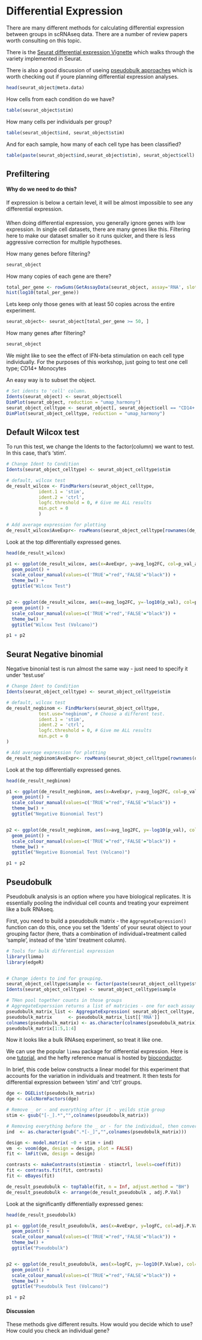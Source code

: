 # Differential Expression {#de2}


There are many different methods for calculating differential expression between groups in scRNAseq data. There are a number of review papers worth consulting on this topic.

There is the [Seurat differential expression Vignette](https://satijalab.org/seurat/archive/v3.1/de_vignette.html) which walks through the variety implemented in Seurat. 

There is also a good discussion of useing [pseudobulk approaches](http://bioconductor.org/books/3.15/OSCA.multisample/multi-sample-comparisons.html#creating-pseudo-bulk-samples) which is worth checking out if youre planning differential expression analyses.



```r
head(seurat_object@meta.data)
```

How cells from each condition do we have?
```r
table(seurat_object$stim)
```

How many cells per individuals per group?
```r
table(seurat_object$ind, seurat_object$stim)
```
And for each sample, how many of each cell type has been classified?

```r
table(paste(seurat_object$ind,seurat_object$stim), seurat_object$cell)
```



## Prefiltering

#### Why do we need to do this? {- .rational}

If expression is below a certain level, it will be almost impossible to see any differential expression.

#### {-}


When doing differential expression, you generally ignore genes with low expression.
In single cell datasets, there are many genes like this. Filtering here to make our dataset smaller so it runs quicker, and there is less aggressive correction for multiple hypotheses.

How many genes before filtering?
```r
seurat_object
```


How many copies of each gene are there?
```R
total_per_gene <- rowSums(GetAssayData(seurat_object, assay='RNA', slot='counts'))
hist(log10(total_per_gene))
```



Lets keep only those genes with at least 50 copies across the entire experiment.
```r
seurat_object<- seurat_object[total_per_gene >= 50, ] 
```


How many genes after filtering?
```r
seurat_object
```



We might like to see the effect of IFN-beta stimulation on each cell type individually. For the purposes of this workshop, just going to test one cell type; CD14+ Monocytes 

An easy way is to subset the object. 

```r
# Set idents to 'cell' column.
Idents(seurat_object) <- seurat_object$cell
DimPlot(seurat_object, reduction = "umap_harmony")
seurat_object_celltype <- seurat_object[, seurat_object$cell == "CD14+ Monocytes" ]
DimPlot(seurat_object_celltype, reduction = "umap_harmony")
```




##  Default Wilcox test

To run this test, we change the Idents to the factor(column) we want to test. In this case, that's 'stim'.

```r
# Change Ident to Condition
Idents(seurat_object_celltype) <- seurat_object_celltype$stim

# default, wilcox test
de_result_wilcox <- FindMarkers(seurat_object_celltype, 
            ident.1 = 'stim',
            ident.2 = 'ctrl',
            logfc.threshold = 0, # Give me ALL results
            min.pct = 0
            )

# Add average expression for plotting
de_result_wilcox$AveExpr<- rowMeans(seurat_object_celltype[rownames(de_result_wilcox),])
```

Look at the top differentially expressed genes.
```r
head(de_result_wilcox)
```

```r
p1 <- ggplot(de_result_wilcox, aes(x=AveExpr, y=avg_log2FC, col=p_val_adj < 0.05)) +
  geom_point() +
  scale_colour_manual(values=c('TRUE'="red",'FALSE'="black")) + 
  theme_bw() +
  ggtitle("Wilcox Test")


p2 <- ggplot(de_result_wilcox, aes(x=avg_log2FC, y=-log10(p_val), col=p_val_adj < 0.05)) +
  geom_point() +
  scale_colour_manual(values=c('TRUE'="red",'FALSE'="black")) + 
  theme_bw() +
  ggtitle("Wilcox Test (Volcano)")

p1 + p2
```


## Seurat Negative binomial

Negative binonial test is run almost the same way - just need to specify it under 'test.use'

```r

# Change Ident to Condition
Idents(seurat_object_celltype) <- seurat_object_celltype$stim

# default, wilcox test
de_result_negbinom <- FindMarkers(seurat_object_celltype, 
            test.use="negbinom", # Choose a different test.
            ident.1 = 'stim',
            ident.2 = 'ctrl',
            logfc.threshold = 0, # Give me ALL results
            min.pct = 0
)

# Add average expression for plotting
de_result_negbinom$AveExpr<- rowMeans(seurat_object_celltype[rownames(de_result_negbinom),])
```



Look at the top differentially expressed genes.
```r
head(de_result_negbinom)
```

```r
p1 <- ggplot(de_result_negbinom, aes(x=AveExpr, y=avg_log2FC, col=p_val_adj < 0.05)) +
  geom_point() +
  scale_colour_manual(values=c('TRUE'="red",'FALSE'="black")) + 
  theme_bw() +
  ggtitle("Negative Bionomial Test")


p2 <- ggplot(de_result_negbinom, aes(x=avg_log2FC, y=-log10(p_val), col=p_val_adj < 0.05)) +
  geom_point() +
  scale_colour_manual(values=c('TRUE'="red",'FALSE'="black")) + 
  theme_bw() +
  ggtitle("Negative Bionomial Test (Volcano)")

p1 + p2
```


## Pseudobulk

Pseudobulk analysis is an option where you have biological replicates. It is essentially pooling the individual cell counts and treating your expreiment like a bulk RNAseq.


First, you need to build a pseudobulk matrix - the `AggregateExpression()` function can do this, once you set the 'Idents' of your seurat object to your grouping factor (here, thats a combination of individual+treatment called 'sample', instead of the 'stim' treatment column).

```r
# Tools for bulk differential expression
library(limma)
library(edgeR)


# Change idents to ind for grouping.
seurat_object_celltype$sample <- factor(paste(seurat_object_celltype$stim, seurat_object_celltype$ind, sep="_"))
Idents(seurat_object_celltype) <- seurat_object_celltype$sample

# THen pool together counts in those groups
# AggregateExperssion returns a list of matricies - one for each assay requested (even just requesting one)
pseudobulk_matrix_list <- AggregateExpression( seurat_object_celltype,  slot = 'counts', assays='RNA' )
pseudobulk_matrix      <- pseudobulk_matrix_list[['RNA']]
colnames(pseudobulk_matrix) <- as.character(colnames(pseudobulk_matrix)) # Changes colnames to simple text
pseudobulk_matrix[1:5,1:4]
```

Now it looks like a bulk RNAseq experiment, so treat it like one.

We can use the popular `limma` package for differential expression. Here is one [tutorial](https://ucdavis-bioinformatics-training.github.io/2018-June-RNA-Seq-Workshop/thursday/DE.html), and the hefty reference manual is hosted by [bioconductor](https://bioconductor.org/packages/release/bioc/html/limma.html).

In brief, this code below constructs a linear model for this experiment that accounts for the variation in individuals and treatment. It then tests for differential expression between 'stim' and 'ctrl' groups.

```R
dge <- DGEList(pseudobulk_matrix)
dge <- calcNormFactors(dge)

# Remove _ or - and everything after it - yeilds stim group
stim <- gsub("[-_].*","",colnames(pseudobulk_matrix)) 

# Removing everything before the _ or - for the individual, then converting those numerical ind explictiy to text. Else limma will treat them as numbers!
ind  <- as.character(gsub(".*[-_]","",colnames(pseudobulk_matrix))) 

design <- model.matrix( ~0 + stim + ind)
vm  <- voom(dge, design = design, plot = FALSE)
fit <- lmFit(vm, design = design)

contrasts <- makeContrasts(stimstim - stimctrl, levels=coef(fit))
fit <- contrasts.fit(fit, contrasts)
fit <- eBayes(fit)

de_result_pseudobulk <- topTable(fit, n = Inf, adjust.method = "BH")
de_result_pseudobulk <- arrange(de_result_pseudobulk , adj.P.Val)
```


Look at the significantly differentially expressed genes:
```r
head(de_result_pseudobulk)
```


```r
p1 <- ggplot(de_result_pseudobulk, aes(x=AveExpr, y=logFC, col=adj.P.Val < 0.05)) +
  geom_point() +
  scale_colour_manual(values=c('TRUE'="red",'FALSE'="black")) + 
  theme_bw() +
  ggtitle("Pseudobulk")


p2 <- ggplot(de_result_pseudobulk, aes(x=logFC, y=-log10(P.Value), col=adj.P.Val < 0.05)) +
  geom_point() +
  scale_colour_manual(values=c('TRUE'="red",'FALSE'="black")) + 
  theme_bw() +
  ggtitle("Pseudobulk Test (Volcano)")

p1 + p2

```

#### Discussion {- .challenge}

These methods give different results. How would you decide which to use? How could you check an individual gene?

#### {-}
